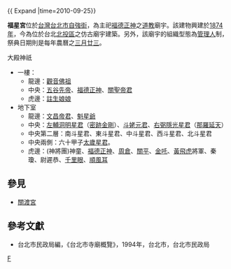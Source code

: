 {{ Expand |time=2010-09-25}}

'''福星宮'''位於[[台灣|台灣]][[台北市|台北市]][[自強街|自強街]]，為主祀[[福德正神|福德正神]]之[[道教|道教]]廟宇。該建物興建於[[1874年|1874年]]，今為位於台北[[北投區|北投區]]之仿古廟宇建築。另外，該廟宇的組織型態為[[管理人|管理人]]制，祭典日期則是每年農曆之[[三月廿三|三月廿三]]。



大殿神祇
*一樓：
**龍邊：[[觀音佛祖|觀音佛祖]]
**中央：[[五谷先帝|五谷先帝]]、[[福德正神|福德正神]]、[[關聖帝君|關聖帝君]]
**虎邊：[[註生娘娘|註生娘娘]]
*地下室
**龍邊：[[文昌帝君|文昌帝君]]、[[魁星爺|魁星爺]]
**中央：[[北斗七星#北斗九星|左輔洞明星君]]（[[密跡金剛|密跡金剛]]）、[[斗姥元君|斗姥元君]]、[[北斗七星#北斗九星|右弼隱光星君]]（[[那羅延天|那羅延天]]）
**中央第二層：南斗星君、東斗星君、中斗星君、西斗星君、北斗星君
**中央兩側：六十甲子[[太歲星君|太歲星君]]。
**虎邊：(神將團)神童、[[福德正神|福德正神]]、[[周倉|周倉]]、[[關平|關平]]、[[金吒|金吒]]、[[黃飛虎|黃飛虎]]將軍、秦瓊、尉遲恭、[[千里眼|千里眼]]、[[順風耳|順風耳]]



==參見==
*[[關渡宮|關渡宮]]
==參考文獻==
*台北市民政局編，《台北市寺廟概覽》，1994年，台北市，台北市民政局

[[Category:北投區廟宇|F]]